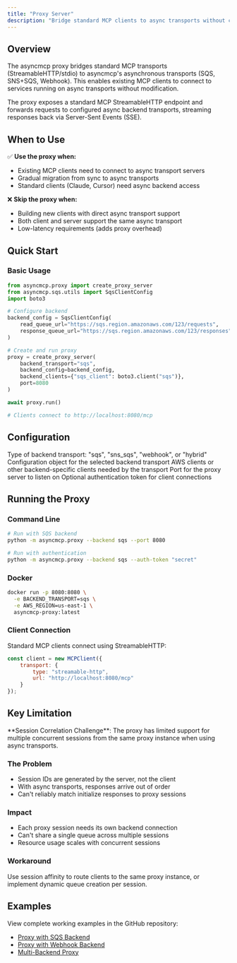 ```yaml
---
title: "Proxy Server"
description: "Bridge standard MCP clients to async transports without client modifications"
---
```



## Overview

The asyncmcp proxy bridges standard MCP transports (StreamableHTTP/stdio) to asyncmcp's asynchronous transports (SQS, SNS+SQS, Webhook). This enables existing MCP clients to connect to services running on async transports without modification.

<Info>
The proxy exposes a standard MCP StreamableHTTP endpoint and forwards requests to configured async backend transports, streaming responses back via Server-Sent Events (SSE).
</Info>

## When to Use

✅ **Use the proxy when:**
- Existing MCP clients need to connect to async transport servers
- Gradual migration from sync to async transports
- Standard clients (Claude, Cursor) need async backend access

❌ **Skip the proxy when:**
- Building new clients with direct async transport support
- Both client and server support the same async transport
- Low-latency requirements (adds proxy overhead)

## Quick Start

### Basic Usage

```python
from asyncmcp.proxy import create_proxy_server
from asyncmcp.sqs.utils import SqsClientConfig
import boto3

# Configure backend
backend_config = SqsClientConfig(
    read_queue_url="https://sqs.region.amazonaws.com/123/requests",
    response_queue_url="https://sqs.region.amazonaws.com/123/responses"
)

# Create and run proxy
proxy = create_proxy_server(
    backend_transport="sqs",
    backend_config=backend_config,
    backend_clients={"sqs_client": boto3.client("sqs")},
    port=8080
)

await proxy.run()

# Clients connect to http://localhost:8080/mcp
```

## Configuration

<ParamField path="backend_transport" type="string" required>
  Type of backend transport: "sqs", "sns_sqs", "webhook", or "hybrid"
</ParamField>

<ParamField path="backend_config" type="object" required>
  Configuration object for the selected backend transport
</ParamField>

<ParamField path="backend_clients" type="dict">
  AWS clients or other backend-specific clients needed by the transport
</ParamField>

<ParamField path="port" type="int" default="8080">
  Port for the proxy server to listen on
</ParamField>

<ParamField path="auth_token" type="string">
  Optional authentication token for client connections
</ParamField>

## Running the Proxy

### Command Line
```bash
# Run with SQS backend
python -m asyncmcp.proxy --backend sqs --port 8080

# Run with authentication
python -m asyncmcp.proxy --backend sqs --auth-token "secret"
```

### Docker
```bash
docker run -p 8080:8080 \
  -e BACKEND_TRANSPORT=sqs \
  -e AWS_REGION=us-east-1 \
  asyncmcp-proxy:latest
```

### Client Connection
Standard MCP clients connect using StreamableHTTP:

```javascript
const client = new MCPClient({
    transport: {
        type: "streamable-http",
        url: "http://localhost:8080/mcp"
    }
});
```

## Key Limitation

<Warning>
**Session Correlation Challenge**: The proxy has limited support for multiple concurrent sessions from the same proxy instance when using async transports.
</Warning>

### The Problem
- Session IDs are generated by the server, not the client
- With async transports, responses arrive out of order
- Can't reliably match initialize responses to proxy sessions

### Impact
- Each proxy session needs its own backend connection
- Can't share a single queue across multiple sessions
- Resource usage scales with concurrent sessions

### Workaround
Use session affinity to route clients to the same proxy instance, or implement dynamic queue creation per session.

## Examples

View complete working examples in the GitHub repository:

- [Proxy with SQS Backend](https://github.com/bh-rat/asyncmcp/blob/main/examples/proxy_sqs.py)
- [Proxy with Webhook Backend](https://github.com/bh-rat/asyncmcp/blob/main/examples/proxy_webhook.py)
- [Multi-Backend Proxy](https://github.com/bh-rat/asyncmcp/blob/main/examples/proxy_multi.py)